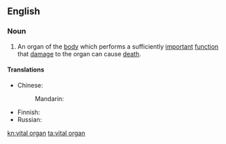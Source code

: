 ==English==

===Noun===
{{en-noun|sg=[[vital]] [[organ]]}}

# An organ of the [[body]] which performs a sufficiently [[important]] [[function]] that [[damage]] to the organ can cause [[death]].

====Translations====
{{trans-top|organ which performs an important function}}
* Chinese:
*: Mandarin: {{t|zh|生命器官|tr=shēngmìng qìguān|sc=Hani}}
{{trans-mid}}
* Finnish: {{t|fi|vitaalielin}}
* Russian: {{t|ru|жизненно важный орган|m|tr=žíznenno vážnyj órgan|sc=Cyrl}}
{{trans-bottom}}

[[kn:vital organ]]
[[ta:vital organ]]
